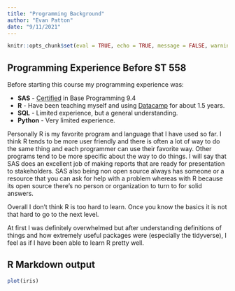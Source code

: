 ```yaml
---
title: "Programming Background"
author: "Evan Patton"
date: "9/11/2021"
---
```


```r
knitr::opts_chunk$set(eval = TRUE, echo = TRUE, message = FALSE, warning = FALSE, fig.path = "../images/")
```

## Programming Experience Before ST 558

Before starting this course my programming experience was:  

*  **SAS**    - [Certified](https://www.certmetrics.com/SAS/public/candidate_directory_search.aspx) in Base Programming 9.4
*  **R**      - Have been teaching myself and using [Datacamp](https://www.datacamp.com/) for about 1.5 years.
*  **SQL**    - Limited experience, but a general understanding.
*  **Python** - Very limited experience.

Personally R is my favorite program and language that I have used so far. I think R tends to be more user friendly and there is often a lot of way to do the same thing and each programmer can use their favorite way. Other programs tend to be more specific about the way to do things. I will say that SAS does an excellent job of making reports that are ready for presentation to stakeholders. SAS also being non open source always has someone or a resource that you can ask for help with a problem whereas with R because its open source there's no person or organization to turn to for solid answers.

Overall I don't think R is too hard to learn. Once you know the basics it is not that hard to go to the next level.

At first I was definitely overwhelmed but after understanding definitions of things and how extremely useful packages were (especially the tidyverse), I feel as if I have been able to learn R pretty well.


## R Markdown output

```r
plot(iris)
```


